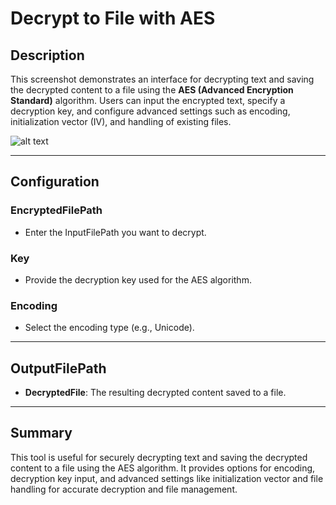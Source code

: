 # Decrypt to File with AES

## Description
This screenshot demonstrates an interface for decrypting text and saving the decrypted content to a file using the **AES (Advanced Encryption Standard)** algorithm. Users can input the encrypted text, specify a decryption key, and configure advanced settings such as encoding, initialization vector (IV), and handling of existing files.

![alt text](../../../assets/cryptography/decrypt-to-file-with-aes.png)

---

## Configuration

### EncryptedFilePath
- Enter the InputFilePath you want to decrypt.

### Key
- Provide the decryption key used for the AES algorithm.

### Encoding
- Select the encoding type (e.g., Unicode).
---

## OutputFilePath
- **DecryptedFile**: The resulting decrypted content saved to a file.
---

## Summary
This tool is useful for securely decrypting text and saving the decrypted content to a file using the AES algorithm. It provides options for encoding, decryption key input, and advanced settings like initialization vector and file handling for accurate decryption and file management.
